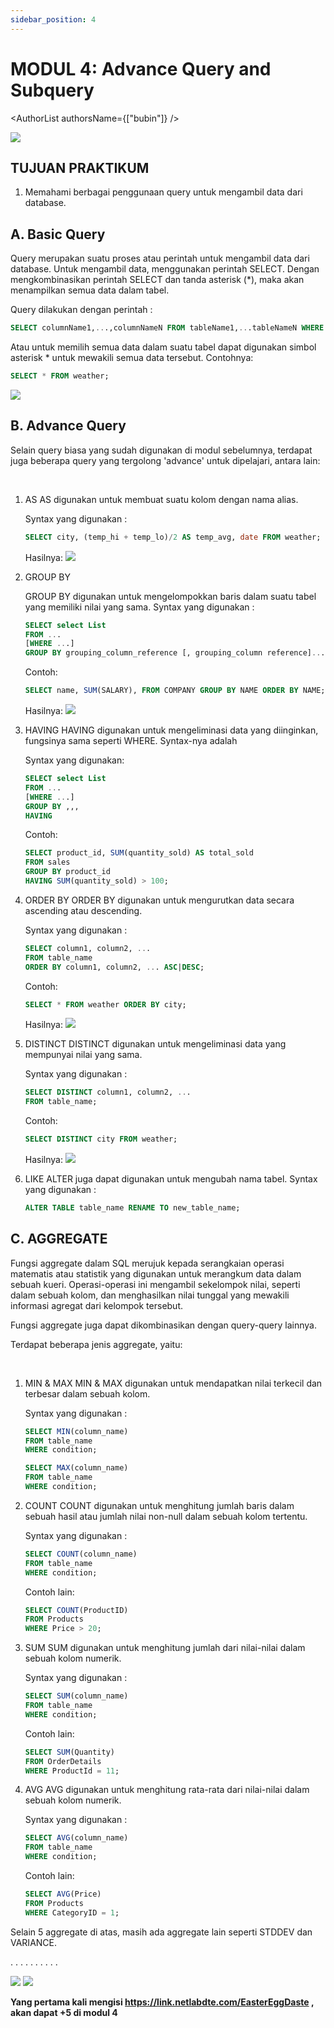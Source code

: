 ```yaml
---
sidebar_position: 4
---
```



# MODUL 4: Advance Query and Subquery

<AuthorList authorsName={["bubin"]} />

<img src={Naruto} />

## TUJUAN PRAKTIKUM

1. Memahami berbagai penggunaan query untuk mengambil data dari database.

## A. Basic Query

Query merupakan suatu proses atau perintah untuk mengambil data dari database. Untuk mengambil data, menggunakan perintah SELECT. Dengan mengkombinasikan perintah SELECT dan tanda asterisk (*), maka akan menampilkan semua data dalam tabel.

Query dilakukan dengan perintah :

```SQL
SELECT columnName1,...,columnNameN FROM tableName1,...tableNameN WHERE condition;
```

Atau untuk memilih semua data dalam suatu tabel dapat digunakan simbol asterisk * untuk mewakili semua data tersebut. Contohnya:

```SQL
SELECT * FROM weather;
```
<img src={BasicQuery} />

## B. Advance Query

Selain query biasa yang sudah digunakan di modul sebelumnya, terdapat juga beberapa query yang tergolong 'advance' untuk dipelajari, antara lain:

&nbsp;

1.  AS
    AS digunakan untuk membuat suatu kolom dengan nama alias. 

    Syntax yang digunakan :

    ```SQL
    SELECT city, (temp_hi + temp_lo)/2 AS temp_avg, date FROM weather;
    ```

    Hasilnya:
    <img src={AS} />

2.  GROUP BY

    GROUP BY digunakan untuk mengelompokkan baris dalam suatu tabel yang memiliki nilai yang sama. 
    Syntax yang digunakan :
    ```SQL
    SELECT select List
    FROM ...
    [WHERE ...]
    GROUP BY grouping_column_reference [, grouping_column reference]...
    ```
    Contoh: 
    ```SQL
    SELECT name, SUM(SALARY), FROM COMPANY GROUP BY NAME ORDER BY NAME;
    ```
    Hasilnya:
    <img src={GroupBy} />

3.  HAVING
    HAVING digunakan untuk mengeliminasi data yang diinginkan, fungsinya sama seperti WHERE. Syntax-nya adalah

    Syntax yang digunakan:
    ```SQL
    SELECT select List
    FROM ...
    [WHERE ...]
    GROUP BY ,,,
    HAVING 
    ```
    Contoh: 
    ```SQL
    SELECT product_id, SUM(quantity_sold) AS total_sold
    FROM sales
    GROUP BY product_id
    HAVING SUM(quantity_sold) > 100;
    ```


4.  ORDER BY
    ORDER BY digunakan untuk mengurutkan data secara ascending atau descending. 
    
    Syntax yang digunakan :
    ```SQL
    SELECT column1, column2, ...
    FROM table_name
    ORDER BY column1, column2, ... ASC|DESC;
    ```
    Contoh:
    ```SQL
    SELECT * FROM weather ORDER BY city;
    ```
    Hasilnya:
    <img src={OrderBy} />


5.  DISTINCT
    DISTINCT digunakan untuk mengeliminasi data yang mempunyai nilai yang sama. 

    Syntax yang digunakan :

    ```SQL
    SELECT DISTINCT column1, column2, ...
    FROM table_name;
    ```

    Contoh:
    ```SQL
    SELECT DISTINCT city FROM weather;
    ```
    Hasilnya:
    <img src={Distinct} />

6.  LIKE
    ALTER juga dapat digunakan untuk mengubah nama tabel.
    Syntax yang digunakan :

    ```SQL
    ALTER TABLE table_name RENAME TO new_table_name;
    ```

## C. AGGREGATE

Fungsi aggregate dalam SQL merujuk kepada serangkaian operasi matematis atau statistik yang digunakan untuk merangkum data dalam sebuah kueri. Operasi-operasi ini mengambil sekelompok nilai, seperti dalam sebuah kolom, dan menghasilkan nilai tunggal yang mewakili informasi agregat dari kelompok tersebut.

Fungsi aggregate juga dapat dikombinasikan dengan query-query lainnya.

Terdapat beberapa jenis aggregate, yaitu:

&nbsp;

1.  MIN & MAX
    MIN & MAX digunakan untuk mendapatkan nilai terkecil dan terbesar dalam sebuah kolom.

    Syntax yang digunakan :

    ```SQL
    SELECT MIN(column_name)
    FROM table_name
    WHERE condition;
    ```
    ```SQL
    SELECT MAX(column_name)
    FROM table_name
    WHERE condition;
    ```

2.  COUNT
    COUNT digunakan untuk menghitung jumlah baris dalam sebuah hasil atau jumlah nilai non-null dalam sebuah kolom tertentu.

    Syntax yang digunakan :

    ```SQL
    SELECT COUNT(column_name)
    FROM table_name
    WHERE condition;
    ```

    Contoh lain:
    ```SQL
    SELECT COUNT(ProductID)
    FROM Products
    WHERE Price > 20;
    ```

3.  SUM
    SUM digunakan untuk menghitung jumlah dari nilai-nilai dalam sebuah kolom numerik.

    Syntax yang digunakan :

    ```SQL
    SELECT SUM(column_name)
    FROM table_name
    WHERE condition;
    ```

    Contoh lain:
    ```SQL
    SELECT SUM(Quantity)
    FROM OrderDetails
    WHERE ProductId = 11;
    ```

4.  AVG
    AVG digunakan untuk menghitung rata-rata dari nilai-nilai dalam sebuah kolom numerik.

    Syntax yang digunakan :

    ```SQL
    SELECT AVG(column_name)
    FROM table_name
    WHERE condition;
    ```

    Contoh lain:
    ```SQL
    SELECT AVG(Price)
    FROM Products
    WHERE CategoryID = 1;
    ```

Selain 5 aggregate di atas, masih ada aggregate lain seperti STDDEV dan VARIANCE.

.
.
.
.
.
.
.
.
.
.

<img src={Meme1} />
<img src={Meme2} />

**Yang pertama kali mengisi https://link.netlabdte.com/EasterEggDaste  , akan dapat +5 di modul 4**